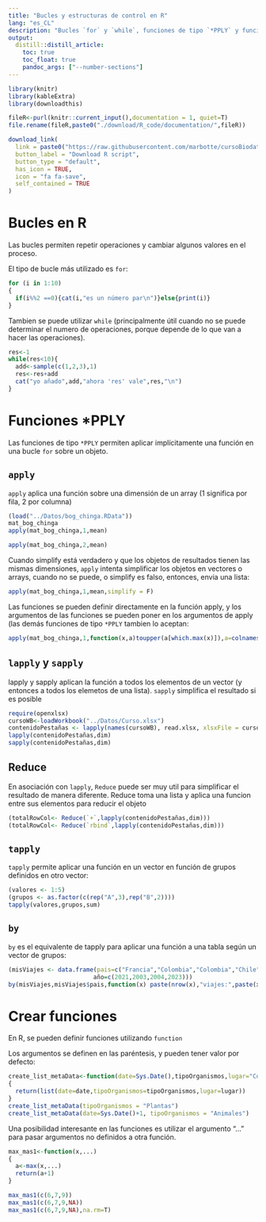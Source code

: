 ```yaml
---
title: "Bucles y estructuras de control en R"
lang: "es_CL"
description: "Bucles `for` y `while`, funciones de tipo `*PPLY` y funciones"
output:
  distill::distill_article:
    toc: true
    toc_float: true
    pandoc_args: ["--number-sections"]
---
```


```r
library(knitr)
library(kableExtra)
library(downloadthis)
```



```r
fileR<-purl(knitr::current_input(),documentation = 1, quiet=T)
file.rename(fileR,paste0("./download/R_code/documentation/",fileR))
```



```r
download_link(
  link = paste0("https://raw.githubusercontent.com/marbotte/cursoBiodata/master/download/R_code/documentation/",fileR),
  button_label = "Download R script",
  button_type = "default",
  has_icon = TRUE,
  icon = "fa fa-save",
  self_contained = TRUE
)  
```

# Bucles en R

Las bucles permiten repetir operaciones y cambiar algunos valores en el proceso.

El tipo de bucle más utilizado es `for`:

```r
for (i in 1:10)
{
  if(i%%2 ==0){cat(i,"es un número par\n")}else{print(i)}
}
```


Tambien se puede utilizar `while` (principalmente útil cuando no se puede determinar el numero de operaciones, porque depende de lo que van a hacer las operaciones).


```r
res<-1
while(res<10){
  add<-sample(c(1,2,3),1)
  res<-res+add
  cat("yo añado",add,"ahora 'res' vale",res,"\n")
}
```

# Funciones *PPLY

Las funciones de tipo `*PPLY` permiten aplicar implícitamente una función en una bucle `for` sobre un objeto.

## `apply`

`apply` aplica una función sobre una dimensión de un array (1 significa por fila, 2 por columna)


```r
(load("../Datos/bog_chinga.RData"))
mat_bog_chinga
apply(mat_bog_chinga,1,mean)
```

```r
apply(mat_bog_chinga,2,mean)
```

Cuando simplify está verdadero y que los objetos de resultados tienen las mismas dimensiones, `apply` intenta simplificar los objetos en vectores o arrays, cuando no se puede, o simplify es falso, entonces, envia una lista:

```r
apply(mat_bog_chinga,1,mean,simplify = F)
```

Las funciones se pueden definir directamente en la función apply, y los argumentos de las funciones se pueden poner en los argumentos de apply (las demás funciones de tipo `*PPLY` tambien lo aceptan:

```r
apply(mat_bog_chinga,1,function(x,a)toupper(a[which.max(x)]),a=colnames(mat_bog_chinga))
```

## `lapply` y `sapply`

lapply y sapply aplican la función a todos los elementos de un vector (y entonces a todos los elemetos de una lista).
`sapply` simplifica el resultado si es posible

```r
require(openxlsx)
cursoWB<-loadWorkbook("../Datos/Curso.xlsx")
contenidoPestañas <- lapply(names(cursoWB), read.xlsx, xlsxFile = cursoWB)
lapply(contenidoPestañas,dim)
sapply(contenidoPestañas,dim)

```

## Reduce

En asociación con `lapply`, `Reduce` puede ser muy util para simplificar el resultado de manera diferente.
Reduce toma una lista y aplica una funcion entre sus elementos para reducir el objeto

```r
(totalRowCol<- Reduce(`+`,lapply(contenidoPestañas,dim)))
(totalRowCol<- Reduce(`rbind`,lapply(contenidoPestañas,dim)))

```

## `tapply`

`tapply` permite aplicar una función en un vector en función de grupos definidos en otro vector:

```r
(valores <- 1:5)
(grupos <- as.factor(c(rep("A",3),rep("B",2))))
tapply(valores,grupos,sum)
```

## `by` 

`by` es el equivalente de tapply para aplicar una función a una tabla según un vector de grupos:

```r
(misViajes <- data.frame(pais=c("Francia","Colombia","Colombia","Chile"),
                        año=c(2021,2003,2004,2023)))
by(misViajes,misViajes$pais,function(x) paste(nrow(x),"viajes:",paste(x$año,sep="",collapse=", ")))
```

# Crear funciones


En R, se pueden definir funciones utilizando `function`

Los argumentos se definen en las paréntesis, y pueden tener valor por defecto:

```r
create_list_metaData<-function(date=Sys.Date(),tipoOrganismos,lugar="Concepción, Chile")
{
  return(list(date=date,tipoOrganismos=tipoOrganismos,lugar=lugar))
}
create_list_metaData(tipoOrganismos = "Plantas")
create_list_metaData(date=Sys.Date()+1, tipoOrganismos = "Animales")

```

Una posibilidad interesante en las funciones es utilizar el argumento "..." para pasar argumentos no definidos a otra función.

```r
max_mas1<-function(x,...)
{
  a<-max(x,...)
  return(a+1)
}

max_mas1(c(6,7,9))
max_mas1(c(6,7,9,NA))
max_mas1(c(6,7,9,NA),na.rm=T)


```


